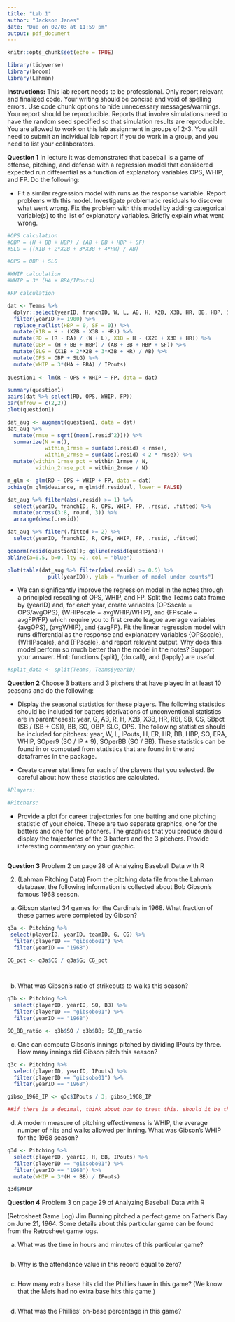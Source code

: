 ```yaml
---
title: "Lab 1"
author: "Jackson Janes"
date: "Due on 02/03 at 11:59 pm"
output: pdf_document
---
```


```r
knitr::opts_chunk$set(echo = TRUE)
```

```r
library(tidyverse)
library(broom)
library(Lahman)


```


**Instructions:** This lab report needs to be professional. Only report relevant and finalized code. Your writing should be concise and void of spelling errors. Use code chunk options to hide unnecessary messages/warnings. Your report should be reproducible. Reports that involve simulations need to have the random seed specified so that simulation results are reproducible. You are allowed to work on this lab assignment in groups of 2-3. You still need to submit an individual lab report if you do work in a group, and you need to list your collaborators. \vspace*{0.5cm}


**Question 1** In lecture it was demonstrated that baseball is a game of offense, pitching, and defense with a regression model that considered expected run differential as a function of explanatory variables OPS, WHIP, and FP. Do the following:

 - Fit a similar regression model with runs as the response variable. Report problems with this model. Investigate problematic residuals to discover what went wrong. Fix the problem with this model by adding categorical variable(s) to the list of explanatory variables. Briefly explain what went wrong. 
 
```r

#OPS calculation
#OBP = (H + BB + HBP) / (AB + BB + HBP + SF)
#SLG = ((X1B + 2*X2B + 3*X3B + 4*HR) / AB)

#OPS = OBP + SLG

#WHIP calculation
#WHIP = 3* (HA + BBA/IPouts)

#FP calculation

dat <- Teams %>%
  dplyr::select(yearID, franchID, W, L, AB, H, X2B, X3B, HR, BB, HBP, SF, HA, HRA, BBA, SOA, IPouts, FP, R, RA) %>%
  filter(yearID >= 1900) %>%
  replace_na(list(HBP = 0, SF = 0)) %>%
  mutate(X1B = H - (X2B - X3B - HR)) %>%
  mutate(RD = (R - RA) / (W + L), X1B = H - (X2B + X3B + HR)) %>%
  mutate(OBP = (H + BB + HBP) / (AB + BB + HBP + SF)) %>%
  mutate(SLG = (X1B + 2*X2B + 3*X3B + HR) / AB) %>%
  mutate(OPS = OBP + SLG) %>%
  mutate(WHIP = 3*(HA + BBA) / IPouts)
  
question1 <- lm(R ~ OPS + WHIP + FP, data = dat)

summary(question1)
pairs(dat %>% select(RD, OPS, WHIP, FP))
par(mfrow = c(2,2))
plot(question1)

dat_aug <- augment(question1, data = dat)
dat_aug %>%
  mutate(rmse = sqrt((mean(.resid^2)))) %>%
  summarize(N = n(),
            within_1rmse = sum(abs(.resid) < rmse),
            within_2rmse = sum(abs(.resid) < 2 * rmse)) %>%
  mutate(within_1rmse_pct = within_1rmse / N,
         within_2rmse_pct = within_2rmse / N)

m_glm <- glm(RD ~ OPS + WHIP + FP, data = dat)
pchisq(m_glm$deviance, m_glm$df.residual, lower = FALSE)

dat_aug %>% filter(abs(.resid) >= 1) %>%
  select(yearID, franchID, R, OPS, WHIP, FP, .resid, .fitted) %>%
  mutate(across(3:8, round, 3)) %>%
  arrange(desc(.resid))

dat_aug %>% filter(.fitted >= 2) %>%
  select(yearID, franchID, R, OPS, WHIP, FP, .resid, .fitted)

qqnorm(resid(question1)); qqline(resid(question1))
abline(a=0.5, b=0, lty =2, col = "blue")

plot(table(dat_aug %>% filter(abs(.resid) >= 0.5) %>%
             pull(yearID)), ylab = "number of model under counts")
``` 

 - We can significantly improve the regression model in the notes through a principled rescaling of OPS, WHIP, and FP. Split the Teams data frame by {yearID} and, for each year, create variables {OPSscale = OPS/avgOPS}, {WHIPscale = avgWHIP/WHIP}, and {FPscale = avgFP/FP} which require you to first create league average variables {avgOPS}, {avgWHIP}, and {avgFP}. Fit the linear regression model with runs differential as the response and explanatory variables {OPSscale}, {WHIPscale}, and {FPscale}, and report relevant output. Why does this model perform so much better than the model in the notes? Support your answer. Hint: functions {split}, {do.call}, and {lapply} are useful.

```r
#split_data <- split(Teams, Teams$yearID)

```

**Question 2** Choose 3 batters and 3 pitchers that have played in at least 10 seasons and do the following: 

 - Display the seasonal statistics for these players. The following statistics should be included for batters (derivations of unconventional statistics are in parentheses): year, G, AB, R, H, X2B, X3B, HR, RBI, SB, CS, SBpct (SB / (SB + CS)), BB, SO, OBP, SLG, OPS. The following statistics should be included for pitchers: year, W,  L, IPouts, H, ER, HR, BB, HBP, SO, ERA, WHIP, SOper9 (SO / IP * 9), SOperBB (SO / BB). These statistics can be found in or computed from statistics that are found in the \texttt{Batting} and \texttt{Pitching} dataframes in the \texttt{Lahman} package.

 - Create career stat lines for each of the players that you selected. Be careful about how these statistics are calculated.
 
``` r
#Players: 

#Pitchers: 

```
 
 - Provide a plot for career trajectories for one batting and one pitching statistic of your choice. These are two separate graphics, one for the batters and one for the pitchers. The graphics that you produce should display the trajectories of the 3 batters and the 3 pitchers. Provide interesting commentary on your graphic.

```r


```

**Question 3** Problem 2 on page 28 of Analyzing Baseball Data with R

2. (Lahman Pitching Data)
From the pitching data file from the Lahman database, the following information is collected about Bob Gibson’s famous 1968 season.

(a) Gibson started 34 games for the Cardinals in 1968. What fraction of these games were completed by Gibson?

```r

q3a <- Pitching %>%
 select(playerID, yearID, teamID, G, CG) %>%
  filter(playerID == "gibsobo01") %>%
  filter(yearID == "1968")

CG_pct <- q3a$CG / q3a$G; CG_pct




```

(b) What was Gibson’s ratio of strikeouts to walks this season?

```r
q3b <- Pitching %>%
  select(playerID, yearID, SO, BB) %>%
  filter(playerID == "gibsobo01") %>%
  filter(yearID == "1968")

SO_BB_ratio <- q3b$SO / q3b$BB; SO_BB_ratio
```

(c) One can compute Gibson’s innings pitched by dividing IPouts by three. How many innings did Gibson pitch this season?

```r
q3c <- Pitching %>%
  select(playerID, yearID, IPouts) %>%
  filter(playerID == "gibsobo01") %>%
  filter(yearID == "1968")

gibso_1968_IP <- q3c$IPouts / 3; gibso_1968_IP

##if there is a decimal, think about how to treat this. should it be there, or should we make it something else

```

(d) A modern measure of pitching effectiveness is WHIP, the average number of hits and walks allowed per inning. What was Gibson’s WHIP for the 1968 season?

```r
q3d <- Pitching %>%
  select(playerID, yearID, H, BB, IPouts) %>%
  filter(playerID == "gibsobo01") %>%
  filter(yearID == "1968") %>%
  mutate(WHIP = 3*(H + BB) / IPouts)

q3d$WHIP

```

**Question 4** Problem 3 on page 29 of Analyzing Baseball Data with R 

(Retrosheet Game Log)
Jim Bunning pitched a perfect game on Father’s Day on June 21, 1964. Some details about this particular game can be found from the Retrosheet game logs.

(a) What was the time in hours and minutes of this particular game?

```r


```

(b) Why is the attendance value in this record equal to zero?

```r


```

(c) How many extra base hits did the Phillies have in this game? (We know that the Mets had no extra base hits this game.)

```r


```

(d) What was the Phillies’ on-base percentage in this game?

```r


```